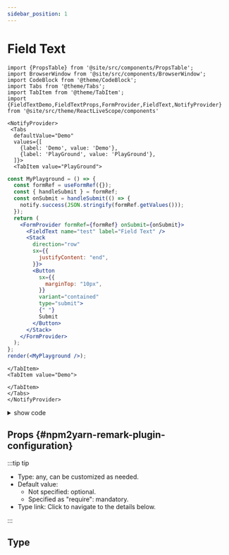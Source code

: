 ```yaml
---
sidebar_position: 1
---
```


# Field Text



```mdx-code-block
import {PropsTable} from '@site/src/components/PropsTable';
import BrowserWindow from '@site/src/components/BrowserWindow';
import CodeBlock from '@theme/CodeBlock';
import Tabs from '@theme/Tabs';
import TabItem from '@theme/TabItem';
import {FieldTextDemo,FieldTextProps,FormProvider,FieldText,NotifyProvider} from '@site/src/theme/ReactLiveScope/components'
```

```mdx-code-block
<NotifyProvider>
 <Tabs
  defaultValue="Demo"
  values={[
    {label: 'Demo', value: 'Demo'},
    {label: 'PlayGround', value: 'PlayGround'},
  ]}>
  <TabItem value="PlayGround">
```

```jsx live noInline
const MyPlayground = () => {
  const formRef = useFormRef({});
  const { handleSubmit } = formRef;
  const onSubmit = handleSubmit(() => {
    notify.success(JSON.stringify(formRef.getValues()));
  });
  return (
    <FormProvider formRef={formRef} onSubmit={onSubmit}>
      <FieldText name="test" label="Field Text" />
      <Stack
        direction="row"
        sx={{
          justifyContent: "end",
        }}>
        <Button
          sx={{
            marginTop: "10px",
          }}
          variant="contained"
          type="submit">
          {" "}
          Submit
        </Button>
      </Stack>
    </FormProvider>
  );
};
render(<MyPlayground />);
```

```mdx-code-block
</TabItem>
<TabItem value="Demo">
```

<BrowserWindow>
  <FieldTextDemo />
</BrowserWindow>

```mdx-code-block
</TabItem>
</Tabs>
</NotifyProvider>
```

<details>
  <summary>show code</summary>
```mdx-code-block
<Tabs>
<TabItem value="componennt">
```

```tsx {5,8,12,41-61} showLineNumbers
import { Button, Stack } from "@mui/material";
import { NotifyProvider } from "mui-eazy";
import { useFormRef, FieldText, FormProvider, notify } from "mui-eazy";

export default () => {
  const formRef = useFormRef({});
  const { handleSubmit } = formRef;
  const onSubmit = handleSubmit(() => {
    notify.success(JSON.stringify(formRef.getValues()));
  });
  return (
    <NotifyProvider>
      <FormProvider formRef={formRef} onSubmit={onSubmit}>
        <FieldText name="test" label="Field Text" />
        <Stack
          direction="row"
          sx={{
            justifyContent: "end",
          }}>
          <Button
            sx={{
              marginTop: "10px",
            }}
            variant="contained"
            type="submit">
            {" "}
            Submit
          </Button>
        </Stack>
      </FormProvider>
    </NotifyProvider>
  );
};
```

```mdx-code-block
</TabItem>
</Tabs>
```

</details>

## Props {#npm2yarn-remark-plugin-configuration}

:::tip tip

- Type: any, can be customized as needed.
- Default value:
  - Not specified: optional.
  - Specified as "require": mandatory.
- Type link: Click to navigate to the details below.

:::

## Type

<FieldTextProps></FieldTextProps>
